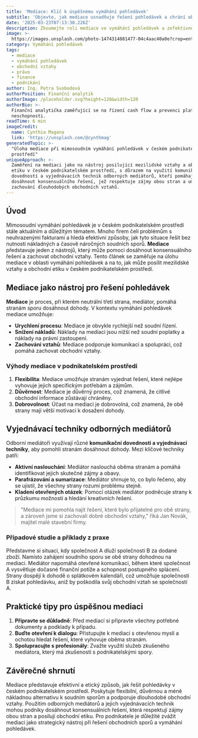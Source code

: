 ```yaml
---
title: 'Mediace: Klíč k úspěšnému vymáhání pohledávek'
subtitle: 'Objevte, jak mediace usnadňuje řešení pohledávek a chrání obchodní vztahy'
date: '2025-03-23T07:13:30.226Z'
description: Zkoumejte roli mediace ve vymáhání pohledávek a zefektivněte své podnikání.
image: >-
  https://images.unsplash.com/photo-1474314881477-04c4aac40a0e?crop=entropy&cs=tinysrgb&fit=max&fm=jpg&ixid=M3w3MjA5MjJ8MHwxfHJhbmRvbXx8fHx8fHx8fDE3NDI3MTQwMTB8&ixlib=rb-4.0.3&q=80&w=1080
category: Vymáhání pohledávek
tags:
  - mediace
  - vymáhání pohledávek
  - obchodní vztahy
  - právo
  - finance
  - podnikání
author: Ing. Petra Svobodová
authorPosition: Finanční analytik
authorImage: /placeholder.svg?height=120&width=120
authorBio: >-
  Finanční analytička zaměřující se na řízení cash flow a prevenci platební
  neschopnosti.
readTime: 6 min
imageCredit:
  name: Cynthia Magana
  link: 'https://unsplash.com/@cynthmag'
generatedTopic: >-
  "Úloha mediace při mimosoudním vymáhání pohledávek v českém podnikatelském
  prostředí"
uniqueApproach: >-
  Zaměření na mediaci jako na nástroj posilující mezilidské vztahy a obchodní
  etiku v českém podnikatelském prostředí, s důrazem na využití komunikačních
  dovedností a vyjednávacích technik odborných mediátorů, kteří pomáhají stranám
  dosáhnout konsensuálního řešení, jež respektuje zájmy obou stran a umožňuje
  zachování dlouhodobých obchodních vztahů.
---
```


## Úvod

Mimosoudní vymáhání pohledávek je v českém podnikatelském prostředí stále aktuálním a důležitým tématem. Mnoho firem čelí problémům s neuhrazenými fakturami a hledá efektivní způsoby, jak tyto situace řešit bez nutnosti nákladných a časově náročných soudních sporů. **Mediace** představuje jeden z nástrojů, který může pomoci dosáhnout konsensuálního řešení a zachovat obchodní vztahy. Tento článek se zaměřuje na úlohu mediace v oblasti vymáhání pohledávek a na to, jak může posílit mezilidské vztahy a obchodní etiku v českém podnikatelském prostředí.

## Mediace jako nástroj pro řešení pohledávek

**Mediace** je proces, při kterém neutrální třetí strana, mediátor, pomáhá stranám sporu dosáhnout dohody. V kontextu vymáhání pohledávek mediace umožňuje:

- **Urychlení procesu**: Mediace je obvykle rychlejší než soudní řízení.
- **Snížení nákladů**: Náklady na mediaci jsou nižší než soudní poplatky a náklady na právní zastoupení.
- **Zachování vztahů**: Mediace podporuje komunikaci a spolupráci, což pomáhá zachovat obchodní vztahy.

### Výhody mediace v podnikatelském prostředí

1. **Flexibilita**: Mediace umožňuje stranám vyjednat řešení, které nejlépe vyhovuje jejich specifickým potřebám a zájmům.
2. **Důvěrnost**: Mediace je důvěrný proces, což znamená, že citlivé obchodní informace zůstávají chráněny.
3. **Dobrovolnost**: Účast na mediaci je dobrovolná, což znamená, že obě strany mají větší motivaci k dosažení dohody.

## Vyjednávací techniky odborných mediátorů

Odborní mediátoři využívají různé **komunikační dovednosti a vyjednávací techniky**, aby pomohli stranám dosáhnout dohody. Mezi klíčové techniky patří:

- **Aktivní naslouchání**: Mediátor naslouchá oběma stranám a pomáhá identifikovat jejich skutečné zájmy a obavy.
- **Parafrázování a sumarizace**: Mediátor shrnuje to, co bylo řečeno, aby se ujistil, že všechny strany rozumí problému stejně.
- **Kladení otevřených otázek**: Pomocí otázek mediátor podněcuje strany k průzkumu možností a hledání kreativních řešení.

> "Mediace mi pomohla najít řešení, které bylo přijatelné pro obě strany, a zároveň jsme si zachovali dobré obchodní vztahy," říká Jan Novák, majitel malé stavební firmy.

### Případové studie a příklady z praxe

Představme si situaci, kdy společnost A dluží společnosti B za dodané zboží. Namísto zahájení soudního sporu se obě strany dohodnou na mediaci. Mediátor napomáhá otevřené komunikaci, během které společnost A vysvětluje dočasné finanční potíže a schopnost postupného splácení. Strany dospějí k dohodě o splátkovém kalendáři, což umožňuje společnosti B získat pohledávku, aniž by poškodila svůj obchodní vztah se společností A.

## Praktické tipy pro úspěšnou mediaci

1. **Připravte se důkladně**: Před mediací si připravte všechny potřebné dokumenty a podklady k případu.
2. **Buďte otevření k dialogu**: Přistupujte k mediaci s otevřenou myslí a ochotou hledat řešení, které vyhovuje oběma stranám.
3. **Spolupracujte s profesionály**: Zvažte využití služeb zkušeného mediátora, který má zkušenosti s podnikatelskými spory.

## Závěrečné shrnutí

Mediace představuje efektivní a etický způsob, jak řešit pohledávky v českém podnikatelském prostředí. Poskytuje flexibilní, důvěrnou a méně nákladnou alternativu k soudním sporům a podporuje dlouhodobé obchodní vztahy. Použitím odborných mediátorů a jejich vyjednávacích technik mohou podniky dosáhnout konsensuálních řešení, která respektují zájmy obou stran a posilují obchodní etiku. Pro podnikatele je důležité zvážit mediaci jako strategický nástroj při řešení obchodních sporů a vymáhání pohledávek.
